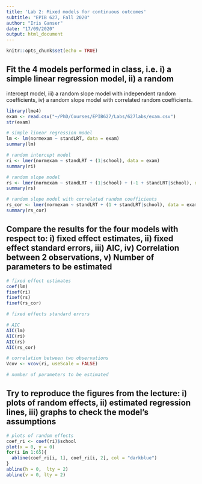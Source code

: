 ```yaml
---
title: 'Lab 2: Mixed models for continuous outcomes'
subtitle: "EPIB 627, Fall 2020"
author: "Iris Ganser"
date: "17/09/2020"
output: html_document
---
```


```r
knitr::opts_chunk$set(echo = TRUE)
```

## Fit the 4 models performed in class, i.e. i) a simple linear regression model, ii) a random
intercept model, iii) a random slope model with independent random coefficients, iv) a random
slope model with correlated random coefficients.
```r
library(lme4)
exam <- read.csv("~/PhD/Courses/EPIB627/Labs/627labs/exam.csv")
str(exam)

# simple linear regression model
lm <- lm(normexam ~ standLRT, data = exam)
summary(lm)

# random intercept model
ri <- lmer(normexam ~ standLRT + (1|school), data = exam)
summary(ri)

# random slope model
rs <- lmer(normexam ~ standLRT + (1|school) + (-1 + standLRT|school), data = exam)
summary(rs)

# random slope model with correlated random coefficients
rs_cor <- lmer(normexam ~ standLRT + (1 + standLRT|school), data = exam)
summary(rs_cor)
```


## Compare the results for the four models with respect to: i) fixed effect estimates, ii) fixed effect standard errors, iii) AIC, iv) Correlation between 2 observations, v) Number of parameters to be estimated
```r
# fixed effect estimates
coef(lm)
fixef(ri)
fixef(rs)
fixef(rs_cor)

# fixed effects standard errors

# AIC
AIC(lm)
AIC(ri)
AIC(rs)
AIC(rs_cor)

# correlation between two observations
Vcov <- vcov(ri, useScale = FALSE)

# number of parameters to be estimated
```

## Try to reproduce the figures from the lecture: i) plots of random effects, ii) estimated regression lines, iii) graphs to check the model's assumptions
```r
# plots of random effects
coef_ri <- coef(ri)$school
plot(x = 0, y = 0)
for(i in 1:65){
  abline(coef_ri[i, 1], coef_ri[i, 2], col = "darkblue")
}
abline(h = 0,  lty = 2)
abline(v = 0, lty = 2)
```

